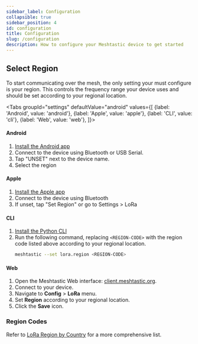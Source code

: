 ```yaml
---
sidebar_label: Configuration
collapsible: true
sidebar_position: 4
id: configuration
title: Configuration
slug: /configuration
description: How to configure your Meshtastic device to get started
---
```



## Select Region

To start communicating over the mesh, the only setting your must configure is your region. This controls the frequency range your device uses and should be set according to your regional location.

<Tabs
groupId="settings"
defaultValue="android"
values={[
{label: 'Android', value: 'android'},
{label: 'Apple', value: 'apple'},
{label: 'CLI', value: 'cli'},
{label: 'Web', value: 'web'},
]}>
<TabItem value="android">

#### Android

1. [Install the Android app](/docs/software/android/installation)
2. Connect to the device using Bluetooth or USB Serial.
3. Tap "UNSET" next to the device name.
4. Select the region

</TabItem>
<TabItem value="apple">

#### Apple

1. [Install the Apple app](/docs/software/apple/installation/)
2. Connect to the device using Bluetooth
3. If unset, tap "Set Region" or go to Settings > LoRa

</TabItem>
<TabItem value="cli">

#### CLI

1. [Install the Python CLI](/docs/software/python/cli/installation)
2. Run the following command, replacing `<REGION-CODE>` with the region code listed above according to your regional location.
   ```sh
   meshtastic --set lora.region <REGION-CODE>
   ```

</TabItem>
<TabItem value="web">

#### Web

1. Open the Meshtastic Web interface: [client.meshtastic.org](https://client.meshtastic.org).
2. Connect to your device.
3. Navigate to **Config** > **LoRa** menu.
3. Set **Region** according to your regional location.
4. Click the **Save** icon.

</TabItem>
</Tabs>

### Region Codes

<LoRaRegions />

Refer to [LoRa Region by Country](/docs/configuration/region-by-country) for a more comprehensive list.
